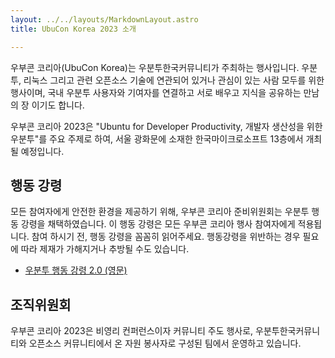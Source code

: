 ```yaml
---
layout: ../../layouts/MarkdownLayout.astro
title: UbuCon Korea 2023 소개

---
```


우부콘 코리아(UbuCon Korea)는 우분투한국커뮤니티가 주최하는 행사입니다. 우분투, 리눅스 그리고 관련 오픈소스 기술에 연관되어 있거나 관심이 있는 사람 모두를 위한 행사이며, 국내 우분투 사용자와 기여자를 연결하고 서로 배우고 지식을 공유하는 만남의 장 이기도 합니다.

우부콘 코리아 2023은 "Ubuntu for Developer Productivity, 개발자 생산성을 위한 우분투"를 주요 주제로 하여, 서울 광화문에 소재한 한국마이크로소프트 13층에서 개최될 예정입니다.

## 행동 강령

모든 참여자에게 안전한 환경을 제공하기 위해, 우부콘 코리아 준비위원회는 우분투 행동 강령을 채택하였습니다. 이 행동 강령은 모든 우부콘 코리아 행사 참여자에게 적용됩니다. 참여 하시기 전, 행동 강령을 꼼꼼히 읽어주세요. 행동강령을 위반하는 경우 필요에 따라 제재가 가해지거나 추방될 수도 있습니다.

- [우분투 행동 강령 2.0 (영문)](https://ubuntu.com/community/ethos/code-of-conduct)

## 조직위원회

우부콘 코리아 2023은 비영리 컨퍼런스이자 커뮤니티 주도 행사로, 우분투한국커뮤니티와 오픈소스 커뮤니티에서 온 자원 봉사자로 구성된 팀에서 운영하고 있습니다.

<OrganizingMemberList />